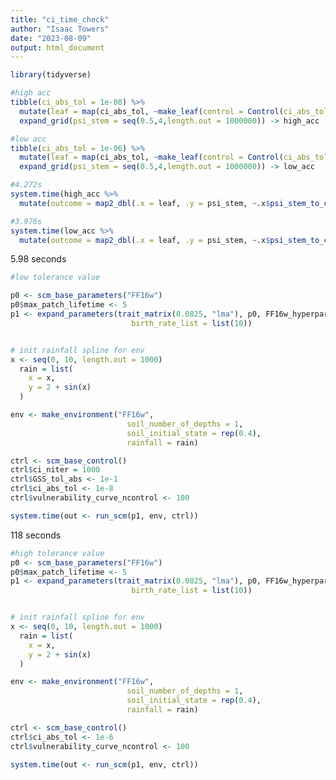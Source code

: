 ```yaml
---
title: "ci_time_check"
author: "Isaac Towers"
date: "2023-08-09"
output: html_document
---
```


```r
library(tidyverse)
```


```r
#high acc
tibble(ci_abs_tol = 1e-08) %>%
  mutate(leaf = map(ci_abs_tol, ~make_leaf(control = Control(ci_abs_tol = .x)))) %>%
  expand_grid(psi_stem = seq(0.5,4,length.out = 1000000)) -> high_acc

#low acc
tibble(ci_abs_tol = 1e-06) %>%
  mutate(leaf = map(ci_abs_tol, ~make_leaf(control = Control(ci_abs_tol = .x)))) %>%
  expand_grid(psi_stem = seq(0.5,4,length.out = 1000000)) -> low_acc

#4.272s
system.time(high_acc %>%
  mutate(outcome = map2_dbl(.x = leaf, .y = psi_stem, ~.x$psi_stem_to_ci(.y)))) -> high_out

#3.976s
system.time(low_acc %>%
  mutate(outcome = map2_dbl(.x = leaf, .y = psi_stem, ~.x$psi_stem_to_ci(.y)))) -> low_out
```

5.98 seconds

```r
#low tolerance value

p0 <- scm_base_parameters("FF16w")
p0$max_patch_lifetime <- 5
p1 <- expand_parameters(trait_matrix(0.0825, "lma"), p0, FF16w_hyperpar,
                           birth_rate_list = list(10))


# init rainfall spline for env
x <- seq(0, 10, length.out = 1000)
  rain = list(
    x = x,
    y = 2 + sin(x)
  )

env <- make_environment("FF16w",
                          soil_number_of_depths = 1,
                          soil_initial_state = rep(0.4),
                          rainfall = rain)

ctrl <- scm_base_control()
ctrl$ci_niter = 1000
ctrl$GSS_tol_abs <- 1e-1
ctrl$ci_abs_tol <- 1e-8
ctrl$vulnerability_curve_ncontrol <- 100

system.time(out <- run_scm(p1, env, ctrl))
```

118 seconds

```r
#high tolerance value
p0 <- scm_base_parameters("FF16w")
p0$max_patch_lifetime <- 5
p1 <- expand_parameters(trait_matrix(0.0825, "lma"), p0, FF16w_hyperpar,
                           birth_rate_list = list(10))


# init rainfall spline for env
x <- seq(0, 10, length.out = 1000)
  rain = list(
    x = x,
    y = 2 + sin(x)
  )

env <- make_environment("FF16w",
                          soil_number_of_depths = 1,
                          soil_initial_state = rep(0.4),
                          rainfall = rain)

ctrl <- scm_base_control()
ctrl$ci_abs_tol <- 1e-6
ctrl$vulnerability_curve_ncontrol <- 100

system.time(out <- run_scm(p1, env, ctrl))
```

